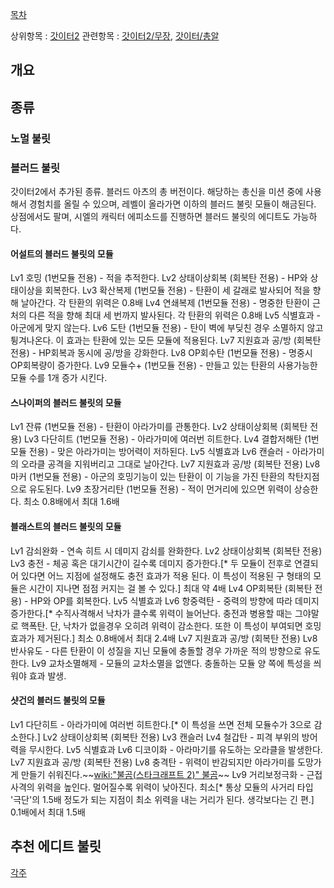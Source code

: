 [[목차]]

상위항목 : [[갓이터2]]
관련항목 : [[갓이터2/무장]], [[갓이터/총알]]

== 개요 ==

== 종류 ==
=== 노멀 불릿 ===

=== 블러드 불릿 ===
갓이터2에서 추가된 종류. 블러드 아츠의 총 버전이다. 해당하는 총신을 미션 중에 사용해서 경험치를 올릴 수 있으며, 레벨이 올라가면 이하의 블러드 불릿 모듈이 해금된다. 상점에서도 팔며, 시엘의 캐릭터 에피소드를 진행하면 블러드 불릿의 에디트도 가능하다.

==== 어설트의 블러드 불릿의 모듈 ====
Lv1 호밍 (1번모듈 전용) - 적을 추적한다.
Lv2 상태이상회복 (회복탄 전용) - HP와 상태이상을 회복한다.
Lv3 확산복제 (1번모듈 전용) - 탄환이 세 갈래로 발사되어 적을 향해 날아간다. 각 탄환의 위력은 0.8배
Lv4 연쇄복제 (1번모듈 전용) - 명중한 탄환이 근처의 다른 적을 향해 최대 세 번까지 발사된다. 각 탄환의 위력은 0.8배
Lv5 식별효과 - 아군에게 맞지 않는다.
Lv6 도탄 (1번모듈 전용) - 탄이 벽에 부딪친 경우 소멸하지 않고 튕겨나온다. 이 효과는 탄환에 있는 모든 모듈에 적용된다.
Lv7 지원효과 공/방 (회복탄 전용) - HP회복과 동시에 공/방을 강화한다.
Lv8 OP회수탄 (1번모듈 전용) - 명중시 OP회복량이 증가한다.
Lv9 모듈수+ (1번모듈 전용) - 만들고 있는 탄환의 사용가능한 모듈 수를 1개 증가 시킨다.

==== 스나이퍼의 블러드 불릿의 모듈 ====
Lv1 잔류 (1번모듈 전용) - 탄환이 아라가미를 관통한다.
Lv2 상태이상회복 (회복탄 전용)
Lv3 다단히트 (1번모듈 전용) - 아라가미에 여러번 히트한다.
Lv4 결합저해탄 (1번모듈 전용) - 맞은 아라가미는 방어력이 저하된다.
Lv5 식별효과
Lv6 캔슬러 - 아라가미의 오라클 공격을 지워버리고 그대로 날아간다.
Lv7 지원효과 공/방 (회복탄 전용)
Lv8 마커 (1번모듈 전용) - 아군의 호밍기능이 있는 탄환이 이 기능을 가진 탄환의 착탄지점으로 유도된다.
Lv9 초장거리탄 (1번모듈 전용) - 적이 먼거리에 있으면 위력이 상승한다. 최소 0.8배에서 최대 1.6배

==== 블래스트의 블러드 불릿의 모듈 ====
Lv1 감쇠완화 - 연속 히트 시 데미지 감쇠를 완화한다.
Lv2 상태이상회복 (회복탄 전용)
Lv3 충전 - 체공 혹은 대기시간이 길수록 데미지 증가한다.[* 두 모듈이 전후로 연결되어 있다면 어느 지점에 설정해도 충전 효과가 적용 된다. 이 특성이 적용된 구 형태의 모듈은 시간이 지나면 점점 커지는 걸 볼 수 있다.] 최대 약 4배
Lv4 OP회복탄 (회복탄 전용) - HP와 OP를 회복한다.
Lv5 식별효과
Lv6 항중력탄 - 중력의 방향에 따라 데미지 증가한다.[* 수직사격해서 낙차가 클수록 위력이 늘어난다. 충전과 병용할 때는 그야말로 핵폭탄. 단, 낙차가 없을경우 오히려 위력이 감소한다. 또한 이 특성이 부여되면 호밍효과가 제거된다.] 최소 0.8배에서 최대 2.4배
Lv7 지원효과 공/방 (회복탄 전용)
Lv8 반사유도 - 다른 탄환이 이 성질을 지닌 모듈에 충돌할 경우 가까운 적의 방향으로 유도한다.
Lv9 교차소멸해제 - 모듈의 교차소멸을 없앤다. 충돌하는 모듈 양 쪽에 특성을 씌워야 효과 발생.

==== 샷건의 블러드 불릿의 모듈 ====
Lv1 다단히트 - 아라가미에 여러번 히트한다.[* 이 특성을 쓰면 전체 모듈수가 3으로 감소한다.]
Lv2 상태이상회복 (회복탄 전용)
Lv3 캔슬러
Lv4 철갑탄 - 피격 부위의 방어력을 무시한다.
Lv5 식별효과
Lv6 디코이화 - 아라마기를 유도하는 오라클을 발생한다.
Lv7 지원효과 공/방 (회복탄 전용)
Lv8 충격탄 - 위력이 반감되지만 아라가미를 도망가게 만들기 쉬워진다.~~[[wiki:"불곰(스타크래프트 2)" 불곰]]~~
Lv9 거리보정극화 - 근접사격의 위력을 높인다. 멀어질수록 위력이 낮아진다. 최소[* 통상 모듈의 사거리 타입 '극단'의 1.5배 정도가 되는 지점이 최소 위력을 내는 거리가 된다. 생각보다는 긴 편.] 0.1배에서 최대 1.5배

== 추천 에디트 불릿 ==


[[각주]]
